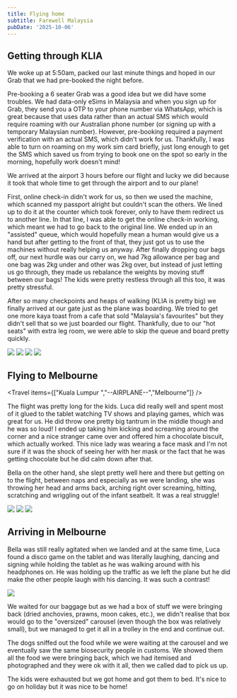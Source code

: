 ```yaml
---
title: Flying home
subtitle: Farewell Malaysia
pubDate: '2025-10-06'
---
```



## Getting through KLIA

We woke up at 5:50am, packed our last minute things and hoped in our Grab that we had pre-booked the night before.

Pre-booking a 6 seater Grab was a good idea but we did have some troubles. We had data-only eSims in Malaysia and when you sign up for Grab, they send you a OTP to your phone number via WhatsApp, which is great because that uses data rather than an actual SMS which would require roaming with our Australian phone number (or signing up with a temporary Malaysian number). However, pre-booking required a payment verification with an actual SMS, which didn't work for us. Thankfully, I was able to turn on roaming on my work sim card briefly, just long enough to get the SMS which saved us from trying to book one on the spot so early in the morning, hopefully work doesn't mind!

We arrived at the airport 3 hours before our flight and lucky we did because it took that whole time to get through the airport and to our plane!

First, online check-in didn't work for us, so then we used the machine, which scanned my passport alright but couldn't scan the others. We lined up to do it at the counter which took forever, only to have them redirect us to another line. In that line, I was able to get the online check-in working, which meant we had to go back to the original line. We ended up in an "assisted" queue, which would hopefully mean a human would give us a hand but after getting to the front of that, they just got us to use the machines without really helping us anyway. After finally dropping our bags off, our next hurdle was our carry on, we had 7kg allowance per bag and one bag was 2kg under and other was 2kg over, but instead of just letting us go through, they made us rebalance the weights by moving stuff between our bags! The kids were pretty restless through all this too, it was pretty stressful.

After so many checkpoints and heaps of walking (KLIA is pretty big) we finally arrived at our gate just as the plane was boarding. We tried to get one more kaya toast from a cafe that sold "Malaysia's favourites" but they didn't sell that so we just boarded our flight. Thankfully, due to our "hot seats" with extra leg room, we were able to skip the queue and board pretty quickly.

<Grid>
  <Img src="2025-malaysia/c9eqogo7hgoxqg6ce6j0.jpg" />

  <Img src="2025-malaysia/eb9oxovx3ktqjvf3yp3w.jpg" />

  <Img src="2025-malaysia/g2aymtnn34h7rjzaep0e.jpg" />

  <Img src="2025-malaysia/n1tvstrahuoqw3dvkloj.jpg" />
</Grid>

## Flying to Melbourne

<Travel items={["Kuala Lumpur ","--AIRPLANE--","Melbourne"]} />

The flight was pretty long for the kids. Luca did really well and spent most of it glued to the tablet watching TV shows and playing games, which was great for us. He did throw one pretty big tantrum in the middle though and he was so loud! I ended up taking him kicking and screaming around the corner and a nice stranger came over and offered him a chocolate biscuit, which actually worked. This nice lady was wearing a face mask and I'm not sure if it was the shock of seeing her with her mask or the fact that he was getting chocolate but he did calm down after that.

Bella on the other hand, she slept pretty well here and there but getting on to the flight, between naps and especially as we were landing, she was throwing her head and arms back, arching right over screaming, hitting, scratching and wriggling out of the infant seatbelt. It was a real struggle!

<Grid>
  <Img src="2025-malaysia/zo0jcsroprjiizy72mqq.jpg" />

  <Img src="2025-malaysia/jkqmqouyg0yvpfgjmfde.jpg" />

  <Img src="2025-malaysia/oyvamuhl9rjhiql7ukx0.jpg" />
</Grid>

## Arriving in Melbourne

Bella was still really agitated when we landed and at the same time, Luca found a disco game on the tablet and was literally laughing, dancing and signing while holding the tablet as he was walking around with his headphones on. He was holding up the traffic as we left the plane but he did make the other people laugh with his dancing. It was such a contrast!

<Img originalAspectRatio src="2025-malaysia/upvywyy3rsmprl12abkv.jpg" />

We waited for our baggage but as we had a box of stuff we were bringing back (dried anchovies, prawns, moon cakes, etc.), we didn't realise that box would go to the "oversized" carousel (even though the box was relatively small), but we managed to get it all in a trolley in the end and continue out.

The dogs sniffed out the food while we were waiting at the carousel and we eventually saw the same biosecurity people in customs. We showed them all the food we were bringing back, which we had itemised and photographed and they were ok with it all, then we called dad to pick us up.

The kids were exhausted but we got home and got them to bed. It's nice to go on holiday but it was nice to be home!
